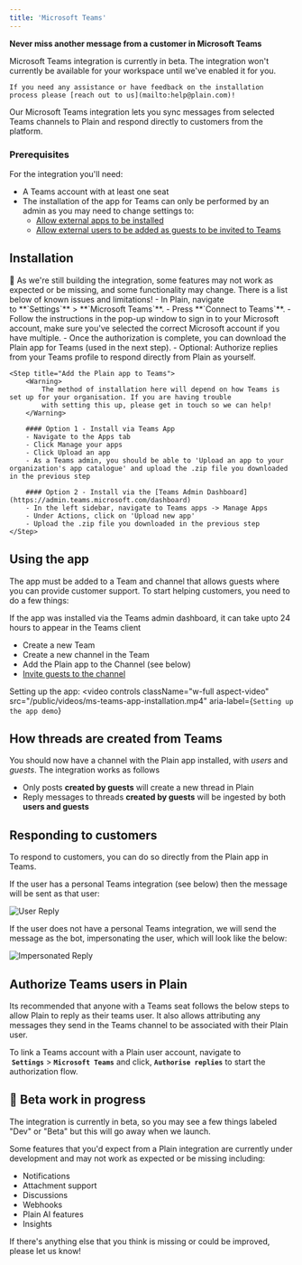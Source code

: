 ```yaml
---
title: 'Microsoft Teams'
---
```


**Never miss another message from a customer in Microsoft Teams**

<Warning>
    Microsoft Teams integration is currently in beta. The integration won't currently be available for your workspace until we've enabled it for you.

    If you need any assistance or have feedback on the installation process please [reach out to us](mailto:help@plain.com)!

</Warning>

Our Microsoft Teams integration lets you sync messages from selected Teams channels to Plain and respond directly to customers from the platform.

### Prerequisites

For the integration you'll need:

- A Teams account with at least one seat
- The installation of the app for Teams can only be performed by an admin as you may need to change settings to:
  - [Allow external apps to be installed](https://learn.microsoft.com/en-us/microsoft-365/admin/manage/external-app-setup?view=o365-worldwide)
  - [Allow external users to be added as guests to be invited to Teams](https://learn.microsoft.com/en-us/microsoft-365/solutions/collaborate-as-team)

## Installation

<Warning>
  🚧 As we're still building the integration, some features may not work as expected or be missing,
  and some functionality may change. There is a list below of known issues and limitations!
</Warning>

<Steps>
    <Step title="Connect your Plain workspace to Teams">
        - In Plain, navigate to **`Settings`** > **`Microsoft Teams`**.
        - Press **`Connect to Teams`**.
        - Follow the instructions in the pop-up window to sign in to your Microsoft account, make sure you've selected the correct
        Microsoft account if you have multiple.
        - Once the authorization is complete, you can download the Plain app for Teams (used in the next step).
        - Optional: Authorize replies from your Teams profile to respond directly from Plain as yourself.
    </Step>

    <Step title="Add the Plain app to Teams">
        <Warning>
            The method of installation here will depend on how Teams is set up for your organisation. If you are having trouble
            with setting this up, please get in touch so we can help!
        </Warning>

        #### Option 1 - Install via Teams App
        - Navigate to the Apps tab
        - Click Manage your apps
        - Click Upload an app
        - As a Teams admin, you should be able to 'Upload an app to your organization's app catalogue' and upload the .zip file you downloaded in the previous step

        #### Option 2 - Install via the [Teams Admin Dashboard](https://admin.teams.microsoft.com/dashboard)
        - In the left sidebar, navigate to Teams apps -> Manage Apps
        - Under Actions, click on 'Upload new app'
        - Upload the .zip file you downloaded in the previous step
    </Step>

</Steps>

## Using the app

The app must be added to a Team and channel that allows guests where you can provide customer support. To start helping customers, you need to do a few things:

<Warning>
  If the app was installed via the Teams admin dashboard, it can take upto 24 hours to appear in the
  Teams client
</Warning>

- Create a new Team
- Create a new channel in the Team
- Add the Plain app to the Channel (see below)
- [Invite guests to the channel](https://support.microsoft.com/en-gb/office/add-guests-to-a-team-in-microsoft-teams-fccb4fa6-f864-4508-bdde-256e7384a14f)

Setting up the app:
<video
    controls
    className="w-full aspect-video"
    src="/public/videos/ms-teams-app-installation.mp4"
    aria-label={`Setting up the app demo`}
></video>

## How threads are created from Teams

You should now have a channel with the Plain app installed, with _users_ and _guests_. The integration works as follows

- Only posts **created by guests** will create a new thread in Plain
- Reply messages to threads **created by guests** will be ingested by both **users and guests**

## Responding to customers

To respond to customers, you can do so directly from the Plain app in Teams.

If the user has a personal Teams integration (see below) then the message will be sent as that user:

![User Reply](/public/images/ms-teams-int-user-reply.png)

If the user does not have a personal Teams integration, we will send the message as the bot, impersonating the user, which will look like the below:

![Impersonated Reply](/public/images/ms-teams-int-impersonated-reply.png)

## Authorize Teams users in Plain

Its recommended that anyone with a Teams seat follows the below steps to allow Plain to reply as their teams user. It also allows attributing any messages they send in the Teams channel to be associated with their Plain user.

To link a Teams account with a Plain user account, navigate to  **`Settings`** > **`Microsoft Teams`** and click, **`Authorise replies`** to start the authorization flow.

## 🚧 Beta work in progress

The integration is currently in beta, so you may see a few things labeled "Dev" or "Beta" but this will go away when we launch.

Some features that you'd expect from a Plain integration are currently under development and may not work as expected or be missing including:

- Notifications
- Attachment support
- Discussions
- Webhooks
- Plain AI features
- Insights

If there's anything else that you think is missing or could be improved, please let us know!
